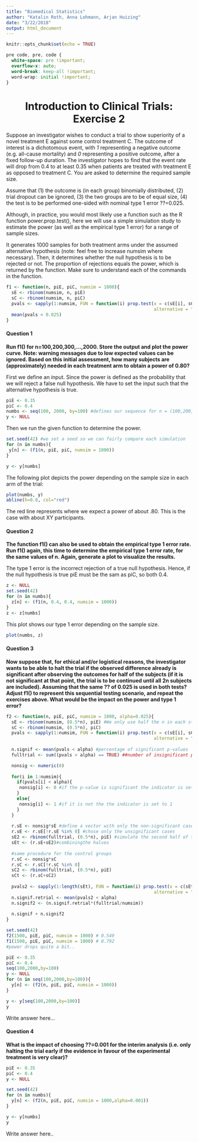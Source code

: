 ```yaml
---
title: "Biomedical Statistics"
author: "Katalin Roth, Anna Lohmann, Arjan Huizing"
date: "3/22/2018"
output: html_document
---
```


```r
knitr::opts_chunk$set(echo = TRUE)
```

```css
pre code, pre, code {
  white-space: pre !important;
  overflow-x: auto;
  word-break: keep-all !important;
  word-wrap: initial !important;
}
```

<center> <h1>Introduction to Clinical Trials: Exercise 2</h1> </center>

Suppose an investigator wishes to conduct a trial to show superiority of a novel treatment E against some control treatment C. The outcome of interest is a dichotomous event, with *1* representing a negative outcome (e.g. all-cause mortality) and *0* representing a positive outcome, after a fixed follow-up duration. The investigator hopes to find that the event rate will drop from 0.4 to at least 0.35 when patients are treated with treatment E as opposed to treatment C. You are asked to determine the required sample size.

Assume that (1) the outcome is (in each group) binomially distributed, (2) trial dropout can be ignored, (3) the two groups are to be of equal size, (4) the test is to be performed one-sided with nominal type 1 error ??=0.025.

Although, in practice, you would most likely use a function such as the R function power.prop.test(), here we will use a simple simulation study to estimate the power (as well as the empirical type 1 error) for a range of sample sizes.

It generates 1000 samples for both treatment arms under the assumed alternative
hypothesis (note: feel free to increase numsim where necessary). Then, it
determines whether the null hypothesis is to be rejected or not. The proportion
of rejections equals the power, which is returned by the function. Make sure to
understand each of the commands in the function.

```r
f1 <- function(n, piE, piC, numsim = 1000){
  sE <- rbinom(numsim, n, piE)
  sC <- rbinom(numsim, n, piC)
  pvals <- sapply(1:numsim, FUN = function(i) prop.test(x = c(sE[i], sC[i]), n = c(n, n),
                                                        alternative = "less")$p.value)
  mean(pvals < 0.025)
}
```



#### Question 1
**Run f1() for n=100,200,300,...,2000. Store the output and plot the power curve. Note: warning messages due to low expected values can be ignored. Based on this initial assessment, how many subjects are (approximately) needed in each treatment arm to obtain a power of 0.80?**

First we define an input. Since the power is defined as the probability that we will reject a false null hypothesis. We have to set the input such that the alternative hypothesis is true.

```r
piE <- 0.35
piC <- 0.4
numbs <- seq(100, 2000, by=100) #defines our sequence for n = (100,200,300,...2000)
y <- NULL
```


Then we run the given function to determine the power.
```r
set.seed(42) #we set a seed so we can fairly compare each simulation
for (n in numbs){
 y[n] <- (f1(n, piE, piC, numsim = 1000))
}

y <- y[numbs]

```

The following plot depicts the power depending on the sample size in each arm of the trial:

```r
plot(numbs, y)
abline(h=0.8, col="red")
```

The red line represents where we expect a power of about .80. This is the case with about XY participants.

#### Question 2
**The function f1() can also be used to obtain the empirical type 1 error rate. Run f1() again, this time to determine the empirical type 1 error rate, for the same values of n. Again, generate a plot to visualize the results.**

The type 1 error is the incorrect rejection of a true
null hypothesis. Hence, if the null hypothesis is true piE must be the sam as piC, so
both 0.4.

```r
z <- NULL
set.seed(42)
for (n in numbs){
  z[n] <- (f1(n, 0.4, 0.4, numsim = 1000))
}
z <- z[numbs]
```

This plot shows our type 1 error depending on the sample size.

```r
plot(numbs, z)
```


#### Question 3
**Now suppose that, for ethical and/or logistical reasons, the investigator wants to be able to halt the trial if the observed difference already is significant after observing the outcomes for half of the subjects (if it is not significant at that point, the trial is to be continued until all 2n subjects are included). Assuming that the same ?? of 0.025 is used in both tests? Adjust f1() to represent this sequential testing scenario, and repeat the exercises above. What would be the impact on the power and type 1 error?**

```r
f2 <- function(n, piE, piC, numsim = 1000, alpha=0.025){
  sE <- rbinom(numsim, (0.5*n), piE) #We only use half the n in each step.
  sC <- rbinom(numsim, (0.5*n), piC)
  pvals <- sapply(1:numsim, FUN = function(i) prop.test(x = c(sE[i], sC[i]), n = c((0.5*n), (0.5*n)),
                                                        alternative = "less")$p.value)
  
  n.signif <- mean(pvals < alpha) #percentage of significant p-values
  fulltrial <- sum((pvals > alpha) == TRUE) ##number of insignificant p-values

  nonsig <- numeric(0)
  
  for(i in 1:numsim){
    if(pvals[i] < alpha){
     nonsig[i] <- 0 #if the p-value is significant the indicator is set to zero
    }
    else{
     nonsig[i] <- 1 #if it is not the the indicator is set to 1
    }
  }
  
  r.sE <- nonsig*sE #define a vector with only the non-significant cases
  r.sE <- r.sE[!r.sE %in% 0] #chose only the unsignificant cases
  sE2 <- rbinom(fulltrial, (0.5*n), piE) #simulate the second half of the non-significant trial
  sEt <- (r.sE+sE2)#combiningthe halves
  
  #same procedure for the control groups
  r.sC <- nonsig*sC
  r.sC <- r.sC[!r.sC %in% 0]
  sC2 <- rbinom(fulltrial, (0.5*n), piE)
  sCt <- (r.sC+sC2)
  
  pvals2 <- sapply(1:length(sEt), FUN = function(i) prop.test(x = c(sEt[i], sCt[i]), n = c(n, n),
                                                        alternative = "less")$p.value)
  n.signif.retrial <- mean(pvals2 < alpha)
  n.signif2 <- (n.signif.retrial*(fulltrial/numsim))
  
  n.signif + n.signif2
}

set.seed(42)
f2(1500, piE, piC, numsim = 1000) # 0.549
f1(1500, piE, piC, numsim = 1000) # 0.792
#power drops quite a bit..

piE <- 0.35
piC <- 0.4
seq(100,2000,by=100)
y <- NULL
for (n in seq(100,2000,by=100)){
  y[n] <- (f2(n, piE, piC, numsim = 1000))
}

y <- y[seq(100,2000,by=100)]
y
```


Write answer here...

#### Question 4
**What is the impact of choosing ??=0.001 for the interim analysis (i.e. only halting the trial early if the evidence in favour of the experimental treatment is very clear)?**

```r
piE <- 0.35
piC <- 0.4
y <- NULL

set.seed(42)
for (n in numbs){
  y[n] <- (f2(n, piE, piC, numsim = 1000,alpha=0.001))
}

y <- y[numbs]
y
```


Write answer here..